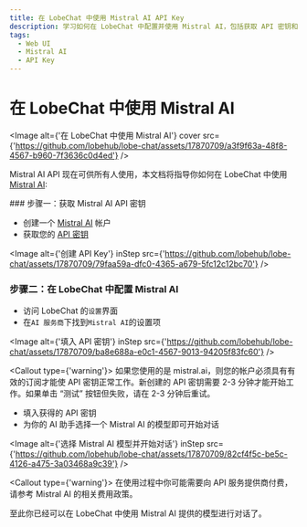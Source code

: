 ```yaml
---
title: 在 LobeChat 中使用 Mistral AI API Key
description: 学习如何在 LobeChat 中配置并使用 Mistral AI，包括获取 API 密钥和选择适合的 AI 模型进行对话。
tags:
  - Web UI
  - Mistral AI
  - API Key
---
```


# 在 LobeChat 中使用 Mistral AI

<Image alt={'在 LobeChat 中使用 Mistral AI'} cover src={'https://github.com/lobehub/lobe-chat/assets/17870709/a3f9f63a-48f8-4567-b960-7f3636c0d4ed'} />

Mistral AI API 现在可供所有人使用，本文档将指导你如何在 LobeChat 中使用 [Mistral AI](https://mistral.ai/):

<Steps>
  ### 步骤一：获取 Mistral AI API 密钥

  - 创建一个 [Mistral AI](https://mistral.ai/) 帐户
  - 获取您的 [API 密钥](https://console.mistral.ai/user/api-keys/)

  <Image alt={'创建 API Key'} inStep src={'https://github.com/lobehub/lobe-chat/assets/17870709/79faa59a-dfc0-4365-a679-5fc12c12bc70'} />

  ### 步骤二：在 LobeChat 中配置 Mistral AI

  - 访问 LobeChat 的`设置`界面
  - 在`AI 服务商`下找到`Mistral AI`的设置项

  <Image alt={'填入 API 密钥'} inStep src={'https://github.com/lobehub/lobe-chat/assets/17870709/ba8e688a-e0c1-4567-9013-94205f83fc60'} />

  <Callout type={'warning'}>
    如果您使用的是 mistral.ai，则您的帐户必须具有有效的订阅才能使 API 密钥正常工作。新创建的 API
    密钥需要 2-3 分钟才能开始工作。如果单击 “测试” 按钮但失败，请在 2-3 分钟后重试。
  </Callout>

  - 填入获得的 API 密钥
  - 为你的 AI 助手选择一个 Mistral AI 的模型即可开始对话

  <Image alt={'选择 Mistral AI 模型并开始对话'} inStep src={'https://github.com/lobehub/lobe-chat/assets/17870709/82cf4f5c-be5c-4126-a475-3a03468a9c39'} />

  <Callout type={'warning'}>
    在使用过程中你可能需要向 API 服务提供商付费，请参考 Mistral AI 的相关费用政策。
  </Callout>
</Steps>

至此你已经可以在 LobeChat 中使用 Mistral AI 提供的模型进行对话了。
